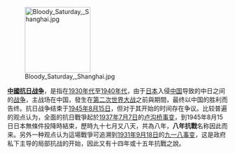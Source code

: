 [[File:Bloody_Saturday,_Shanghai.jpg|150px]]

'''[[抗日战争_(中国)|中國抗日战争]]'''，是指在[[1930年代|1930年代]]至[[1940年代|1940年代]]，由于[[日本|日本]]入侵[[中国|中国]]导致的中日之间的[[战争|战争]]，主战场在中国，發生在[[第二次世界大战|第二次世界大战]]之前與期間，最终以中国的胜利而告终。抗日战争结束于[[1945年|1945年]][[8月15日|8月15日]]，但对于其开始的时间存在争议。比较普遍的观点认为，全面的抗日戰爭起於[[1937年|1937年]][[7月7日|7月7日]]的[[卢沟桥事变|卢沟桥事变]]，到1945年8月15日日本無條件投降時結束，歷時九十七月又八天，共為八年，'''八年抗戰'''名称因此而来。另外一种观点认为這場戰爭可追溯到[[1931年|1931年]][[9月18日|9月18日]]的[[九一八事变|九一八事变]]，这是政府私下主导的局部抗战的开始，因此又有十四年或十五年抗戰之說。